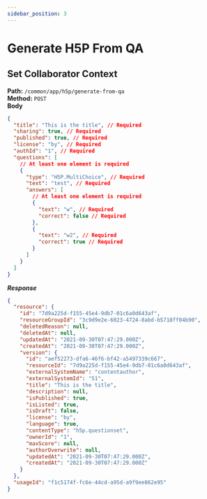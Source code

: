 ```yaml
---
sidebar_position: 3
---
```


# Generate H5P From QA

## Set Collaborator Context

**Path:** `/common/app/h5p/generate-from-qa`<br/>
**Method:** `POST`<br/>
**Body**

```json
{
  "title": "This is the title", // Required
  "sharing": true, // Required
  "published": true, // Required
  "license": "by", // Required
  "authId": "1", // Required
  "questions": [
    // At least one element is required
    {
      "type": "H5P.MultiChoice", // Required
      "text": "test", // Required
      "answers": [
        // At least one element is required
        {
          "text": "w", // Required
          "correct": false // Required
        },
        {
          "text": "w2", // Required
          "correct": true // Required
        }
      ]
    }
  ]
}
```

**_Response_**

```json
{
  "resource": {
    "id": "7d9a225d-f155-45e4-9db7-01c6a0d643af",
    "resourceGroupId": "3c9d9e2e-6023-4724-8abd-b5718ff04b90",
    "deletedReason": null,
    "deletedAt": null,
    "updatedAt": "2021-09-30T07:47:29.000Z",
    "createdAt": "2021-09-30T07:47:29.000Z",
    "version": {
      "id": "aef52273-dfa6-46f6-bf42-a5497339c667",
      "resourceId": "7d9a225d-f155-45e4-9db7-01c6a0d643af",
      "externalSystemName": "contentauthor",
      "externalSystemId": "51",
      "title": "This is the title",
      "description": null,
      "isPublished": true,
      "isListed": true,
      "isDraft": false,
      "license": "by",
      "language": true,
      "contentType": "h5p.questionset",
      "ownerId": "1",
      "maxScore": null,
      "authorOverwrite": null,
      "updatedAt": "2021-09-30T07:47:29.000Z",
      "createdAt": "2021-09-30T07:47:29.000Z"
    }
  },
  "usageId": "f1c5174f-fc6e-44cd-a95d-a9f9ee862e95"
}
```
